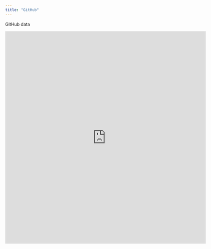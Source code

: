 ```yaml
---
title: "GitHub"
---
```


GitHub data

<iframe src="https://docs.google.com/forms/d/e/1FAIpQLSejQ5zJug9ykAVQALnxlt4WqT87JipGWnHRA2bkpCcjtapi0Q/viewform?embedded=true" width="640" height="677" frameborder="0" marginheight="0" marginwidth="0">

Loading…

</iframe>
